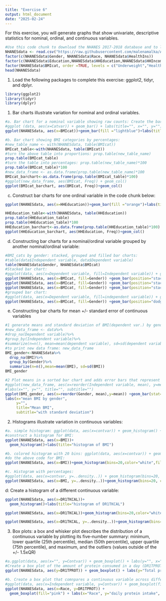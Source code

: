 ```yaml
---
title: "Exercise 6"
output: html_document
date: "2025-02-24"
---
```


For this exercise, you will generate graphs that show univariate, descriptive statistics for nominal, ordinal, and continuous variables.
```r
#Use this code chunk to download the NHANES 2017-2018 database and to label the nominal and ordinal variables as factor variables (if necessary):
NHANESdata <- read.csv("https://raw.githubusercontent.com/malenamalka/ANTH241-SP25/refs/heads/main/data/NHANES2017-28")
factor(c(NHANESdata$Gender, NHANESdata$Race, NHANESdata$HealthIns))
factor(c(NHANESdata$Education,NHANESdata$HHEducation,NHANESdata$HHIncome,NHANESdata$FeelBad,NHANESdata$HHFoodSec),order=TRUE)
factor(NHANESdata$BMIcat, order =TRUE, levels = c("Underweight","Healthy","Overweight","Obese"))
head(NHANESdata)
```

1. Load the following packages to complete this exercise: ggplot2, tidyr, and dplyr.
```r
library(ggplot2)
library(tidyr)
library(dplyr)
```

1. Bar charts illustrate variation for nominal and ordinal variables.
```r
#a. Bar chart for a nominal variable showing raw counts: Create the bar chart for BMI categories (BMIcat)
#ggplot (data, aes(x=Catvar)) + geom_bar() + labs(title="", x="", y="")
ggplot(NHANESdata, aes(x=BMIcat))+geom_bar(fill ="lightblue")+labs(title="BMI categories", x="BMIcat", y="counts")
```

```r
#b. Bar chart showing BMI categories by percentages:
#new_table_name <- with(NHANESdata, table(BMIcat))
BMIcat_table<-with(NHANESdata, table(BMIcat))
#turn the above table into proportions: prop.table(new_table_name)
prop.table(BMIcat_table)
#turn the table into percentages: prop.table(new_table_name)*100
prop.table(BMIcat_table)*100
#new_data_frame <- as.data.frame(prop.table(new_table_name)*100
BMIcat_barchart<-as.data.frame(prop.table(BMIcat_table)*100)
#ggplot(new_data_frame, aes(BMIcat, Freq)) + geom_col()
ggplot(BMIcat_barchart, aes(BMIcat, Freq))+geom_col()
```

c. Construct bar charts for one ordinal variable in the code chunk below:
```r
ggplot(NHANESdata, aes(x=HHEducation))+geom_bar(fill ="orange")+labs(title="HH reference person annual household income", x="Response chosen", y="counts (number of individuals)")

HHEducation_table<-with(NHANESdata, table(HHEducation))
prop.table(HHEducation_table)
prop.table(HHEducation_table)*100
HHEducation_barchart<-as.data.frame(prop.table(HHEducation_table)*100)
ggplot(HHEducation_barchart, aes(HHEducation, Freq))+geom_col()
```

d. Constructing bar charts for a nominal/ordinal variable grouped by another nominal/ordinal variable:
```r
#BMI_cats by gender: stacked, grouped and filled bar charts:
#table(data$Independent variable, data$Dependent variable)
table(NHANESdata$Gender, NHANESdata$BMIcat)
#Stacked bar chart:
#ggplot(data, aes(x=Dependent variable, fill=Independent variable)) + geom_bar(position = "stack") + labs(title="", x="", y="")
ggplot(NHANESdata, aes(x=BMIcat, fill=Gender)) +geom_bar(position="stack") +labs(title="stacked bar chart",x="BMI categories by gender",y="counts")
ggplot(NHANESdata, aes(x=BMIcat, fill=Gender)) +geom_bar(position="stack") +facet_wrap(~Race) +labs(title="stacked bar chart",x="BMI categories by gender",y="counts")
ggplot(NHANESdata, aes(x=BMIcat, fill=Gender)) +geom_bar(position="stack") +facet_grid(~Race) +labs(title="stacked bar chart",x="BMI categories by gender",y="counts")
#grouped bar chart:
#ggplot(data, aes(x=Dependent variable, fill=independent variable)) + geom_bar(position = "dodge") + labs(title="", x="Gender", y="Frequency")
ggplot(NHANESdata, aes(x=BMIcat, fill=Gender)) +geom_bar(position="dodge") +labs(title="grouped bar chart",x="Gender", y="Frequency")
```

e. Constructing bar charts for mean +/- standard error of continuous variables
```r
#1 generate means and standard deviation of BMI(dependent var.) by gender (independent var)
#new_data_frame <- data%>%
#drop_na(Dependent variable)%>%
#group_by(Independent variable)%>%
#summarize(n=n(), mean=mean(dependent variable), sd=sd(dependent variable))
#to print new data frame: new_data_frame
BMI_gender<-NHANESdata%>%
  drop_na(BMI)%>%
  group_by(Gender)%>%
  summarize(n=n(),mean=mean(BMI), sd=sd(BMI))
BMI_gender

#2 Plot means in a sorted bar chart and adds error bars that represent the standard deviation
#ggplot(new_data_frame, aes(x=reorder(Independent variable, mean), y=mean)) + geom_bar(stat="identity", fill="color") + geom_errorbar(aes(ymin=mean-sd, ymax=mean+sd), width=0.2)
#labs(x="", y="", title="", subtitle="")
ggplot(BMI_gender, aes(x=reorder(Gender, mean),y=mean)) +geom_bar(stat="identity", fill="purple")+geom_errorbar(aes(ymin=mean-sd, ymax=mean+sd), width=0.2)
labs(x="mean BMI by gender",
     y="", 
     title="Mean BMI", 
     subtitle="with standard deviation")
```

2. Histograms illustrate variation in continuous variables:
```r
#a. simple histogram: ggplot(data, aes(x=contvar)) + geom_histogram() + labs(title="", x="", y="")
#construct a histogram for BMI:
ggplot(NHANESdata, aes(x=BMI))+
  geom_histogram()+labs(title="histogram of BMI")
```

```r
#b. colored histogram with 20 bins: ggplot(data, aes(x=contvar)) + geom_histogram(bins=20, color="white", fill="steelblue") + labs(title="Colored histogram with 20 bins", x="", y="")
#do the above code for BMI:
ggplot(NHANESdata, aes(x=BMI))+geom_histogram(bins=20,color="white",fill="steelblue")+labs(title="Colored histogram with 20 bins", x="BMI", y="count")
```

```r
#c. Histogram with percentages:
#ggplot(data, aes(x=contvar, y=..density..)) + geom_histogram(bins=20, color="white", fill="steelblue") + scale_y_continuous(labels=scales::percent) + labs(title="", y="percent", x="")
ggplot(NHANESdata, aes(x=BMI, y=..density..))+geom_histogram(bins=20, color="white", fill="steelblue")+scale_y_continuous(labels=scales::percent)+ labs(title="BMI", y="percent", x="BMI")
```

d: Create a histogram of a different continuous variable:
```r
ggplot(NHANESdata, aes(x=DR1TKCAL))+
  geom_histogram()+labs(title="histogram of DR1TKCAL")

ggplot(NHANESdata, aes(x=DR1TKCAL))+geom_histogram(bins=20,color="white",fill="orange")+labs(title="Colored histogram with 20 bins", x="Calories", y="count")

ggplot(NHANESdata, aes(x=DR1TKCAL, y=..density..))+geom_histogram(bins=20, color="white", fill="orange")+scale_y_continuous(labels=scales::percent)+ labs(title="Caloric Intake", y="percent", x="Calories")
```

3. Box plots: a box and whisker plot describes the distribution of a continuous variable by plotting its five-number summary: minimum, lower quartile (25th percentile), median (50th percentile), upper quartile (75th percentile), and maximum, and the outliers (values outside of the +/- 1.5xQR)
```r
#a.ggplot(data, aes(x="", y=Contvar)) + geom_boxplot() + labs(y="", x="", title="")
#Create a box plot of the amount of protein consumed in a day (DR1TPROT)
ggplot(NHANESdata, aes(y=DR1TPROT)) + geom_boxplot() + labs(y="Total protein consumed daily in grams", x="", title="Box Plot")
```


```r
#b. Create a box plot that comnpares a continuous variable across different levels of a nominal or ordinal variable: DR1TPROT by race:
#ggplot(data, aes(x=Independent variable, y=Contvar)) + geom_boxplot(fill="color") + labs(x="Independent variable", y="Contvar", title="")
ggplot(NHANESdata, aes(x=Race, y=DR1TPROT)) + 
  geom_boxplot(fill="pink") + labs(x="Race", y="daily protein intake", title="daily protein intake in grams")
```

